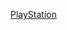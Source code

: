 {{asbox
| image = PlayStation_Certified_monocolor.svg
| qualifier = 與[[PlayStation (品牌)|PlayStation]]有關
| category = 电子游戏硬件小作品
| category1 = 索尼互動娛樂小作品
| tempsort1 = PlayStation
| name = Template:PlayStation-stub
}}<noinclude>
[[Category:电子游戏小作品模板|PlayStation]]
</noinclude>